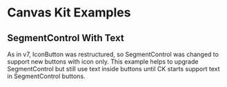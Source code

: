 
<Meta title="Examples/SegmentControl With Text/React" />

# Canvas Kit Examples

## SegmentControl With Text

As in v7, IconButton was restructured, so SegmentControl was changed to support new buttons with
icon only. This example helps to upgrade SegmentControl but still use text inside buttons until CK
starts support text in SegmentControl buttons.

<ExampleCodeBlock code={Basic} />
